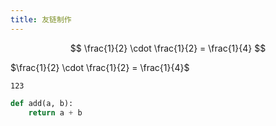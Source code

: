 ```yaml
---
title: 友链制作
---
```


$$
\frac{1}{2} \cdot \frac{1}{2} = \frac{1}{4}
$$

$\frac{1}{2} \cdot \frac{1}{2} = \frac{1}{4}$

`123`

```python
def add(a, b):
    return a + b
```